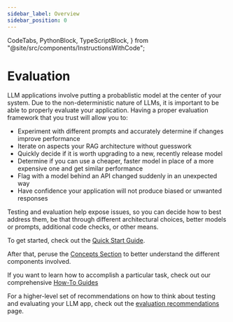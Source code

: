 ```yaml
---
sidebar_label: Overview
sidebar_position: 0
---
```


  CodeTabs,
  PythonBlock,
  TypeScriptBlock,
} from "@site/src/components/InstructionsWithCode";

# Evaluation

LLM applications involve putting a probablistic model at the center of your system.
Due to the non-deterministic nature of LLMs, it is important to be able to properly evaluate your application.
Having a proper evaluation framework that you trust will allow you to:

- Experiment with different prompts and accurately determine if changes improve performance
- Iterate on aspects your RAG architecture without guesswork
- Quickly decide if it is worth upgrading to a new, recently release model
- Determine if you can use a cheaper, faster model in place of a more expensive one and get similar performance
- Flag with a model behind an API changed suddenly in an unexpected way
- Have confidence your application will not produce biased or unwanted responses

Testing and evaluation help expose issues, so you can decide how to best address them, be that through different architectural choices, better models or prompts, additional code checks, or other means.


To get started, check out the [Quick Start Guide](/evaluation/quickstart).

After that, peruse the [Concepts Section](/evaluation/concepts) to better understand the different components involved.

If you want to learn how to accomplish a particular task, check out our comprehensive [How-To Guides](/evaluation/faq)

For a higher-level set of recommendations on how to think about testing and evaluating your LLM app, check out the [evaluation recommendations](/evaluation/recommendations) page.
